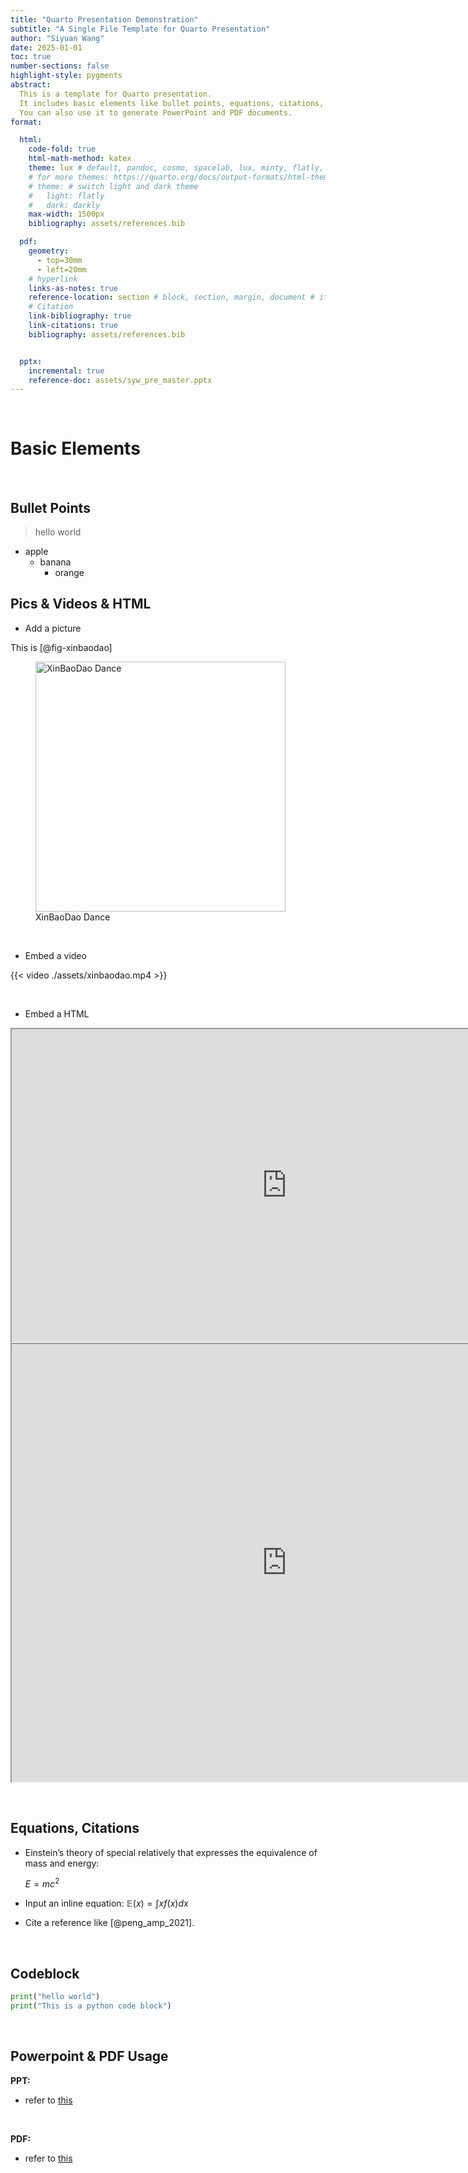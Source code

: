 ```yaml
---
title: "Quarto Presentation Demonstration"
subtitle: "A Single File Template for Quarto Presentation"
author: "Siyuan Wang"
date: 2025-01-01
toc: true
number-sections: false
highlight-style: pygments
abstract: 
  This is a template for Quarto presentation. 
  It includes basic elements like bullet points, equations, citations, and code blocks.
  You can also use it to generate PowerPoint and PDF documents.
format: 

  html:
    code-fold: true
    html-math-method: katex
    theme: lux # default, pandoc, cosmo, spacelab, lux, minty, flatly, darkly
    # for more themes: https://quarto.org/docs/output-formats/html-themes.html
    # theme: # switch light and dark theme
    #   light: flatly
    #   dark: darkly
    max-width: 1500px
    bibliography: assets/references.bib

  pdf:
    geometry:
      - top=30mm
      - left=20mm
    # hyperlink
    links-as-notes: true
    reference-location: section # block, section, margin, document # if show hyperlink in the footnote
    # Citation
    link-bibliography: true
    link-citations: true
    bibliography: assets/references.bib


  pptx:
    incremental: true
    reference-doc: assets/syw_pre_master.pptx
---
```


<br>

# Basic Elements

<br>

## Bullet Points

> hello world

- apple
  - banana
    - orange


## Pics & Videos & HTML

- Add a picture

This is [@fig-xinbaodao]

::: {#fig-xinbaodao}
![XinBaoDao Dance](./assets/xinbaodao.png){fig-align="left" width="400px"}
:::

<br>

- Embed a video

{{< video ./assets/xinbaodao.mp4 >}}

<br>

- Embed a HTML

```{=html}
<iframe width="880" height="500" src="https://quarto.org/docs/presentations/revealjs/demo/" title="Quarto Documentation"></iframe>
```

```{=html}
<iframe width="880" height="700" src="https://www.trex-game.skipser.com/" ></iframe>
```

<br>

## Equations, Citations


- Einstein's theory of special relatively that expresses the equivalence of mass and energy:

    $E = mc^{2}$

- Input an inline equation: $\mathbb {E}(x) = \int xf(x)dx$


- Cite a reference like [@peng_amp_2021].

<br>

## Codeblock 


```python
print("hello world")
print("This is a python code block")
```

<br>

## Powerpoint & PDF Usage

**PPT:**

- refer to [this](https://quarto.org/docs/presentations/powerpoint.html)

<br>

**PDF:**

- refer to [this](https://quarto.org/docs/reference/formats/pdf.html)

<br>

<br>
